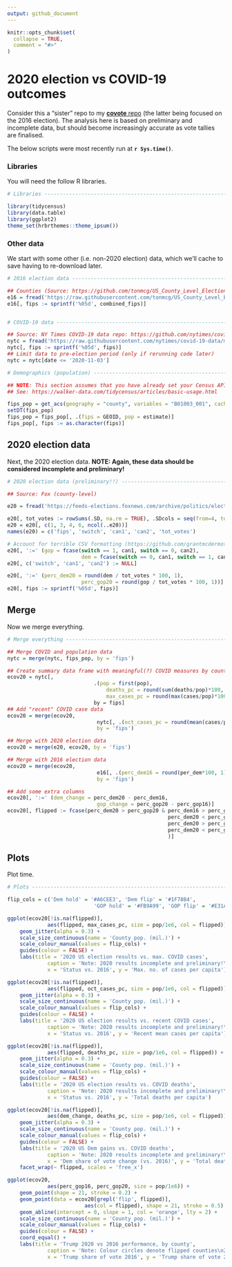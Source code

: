 ```yaml
---
output: github_document
---
```


<!-- README.md is generated from README.Rmd. Please edit that file -->

```r
knitr::opts_chunk$set(
  collapse = TRUE,
  comment = "#>"
)
```

# 2020 election vs COVID-19 outcomes

<!-- badges: start -->
<!-- badges: end -->

Consider this a "sister" repo to my [**covote** repo](https://github.com/grantmcdermott/covote) (the latter being focused on the 2016 election). The analysis here is based on preliminary and incomplete data, but should become increasingly accurate as vote tallies are finalised.

The below scripts were most recently run at **`r Sys.time()`**.

### Libraries

You will need the follow R libraries.

```r
# Libraries ---------------------------------------------------------------

library(tidycensus)
library(data.table)
library(ggplot2)
theme_set(hrbrthemes::theme_ipsum())
```


### Other data

We start with some other (i.e. non-2020 election) data, which we'll cache to save having to re-download later.

```r
# 2016 election data ------------------------------------------------------

## Counties (Source: https://github.com/tonmcg/US_County_Level_Election_Results_08-16)
e16 = fread('https://raw.githubusercontent.com/tonmcg/US_County_Level_Election_Results_08-16/master/2016_US_County_Level_Presidential_Results.csv')
e16[, fips := sprintf('%05d', combined_fips)]


# COVID-19 data -----------------------------------------------------------

## Source: NY Times COVID-19 data repo: https://github.com/nytimes/covid-19-data
nytc = fread('https://raw.githubusercontent.com/nytimes/covid-19-data/master/us-counties.csv')
nytc[, fips := sprintf('%05d', fips)]
## Limit data to pre-election period (only if rerunning code later)
nytc = nytc[date <= '2020-11-03']

# Demographics (population) -----------------------------------------------

## NOTE: This section assumes that you have already set your Census API key.
## See: https://walker-data.com/tidycensus/articles/basic-usage.html

fips_pop = get_acs(geography = "county", variables = "B01003_001", cache_table = TRUE)
setDT(fips_pop)
fips_pop = fips_pop[, .(fips = GEOID, pop = estimate)]
fips_pop[, fips := as.character(fips)]
```

## 2020 election data

Next, the 2020 election data. **NOTE: Again, these data should be considered incomplete and preliminary!**

```r
# 2020 election data (preliminary!!) --------------------------------------

## Source: Fox (county-level)

e20 = fread('https://feeds-elections.foxnews.com/archive/politics/elections/2020/3/President/county-level-results/feed_slimmer.csv', fill = TRUE)

e20[, tot_votes := rowSums(.SD, na.rm = TRUE), .SDcols = seq(from=4, to=ncol(e20), by = 2)]
e20 = e20[, c(1, 3, 4, 6, ncol(..e20))]
names(e20) = c('fips', 'switch', 'can1', 'can2', 'tot_votes')

# Account for terrible CSV formatting (https://github.com/grantmcdermott/covote2020/pull/1)
e20[, ':=' (gop = fcase(switch == 1, can1, switch == 0, can2), 
						dem = fcase(switch == 0, can1, switch == 1, can2))]
e20[, c('switch', 'can1', 'can2') := NULL]

e20[, ':=' (perc_dem20 = round(dem / tot_votes * 100, 1), 
						perc_gop20 = round(gop / tot_votes * 100, 1))]
e20[, fips := sprintf('%05d', fips)]
```

## Merge

Now we merge everything.

```r
# Merge everything --------------------------------------------------------

## Merge COVID and population data
nytc = merge(nytc, fips_pop, by = 'fips')

## Create summary data frame with meaningful(?) COVID measures by county
ecov20 = nytc[, 
							.(pop = first(pop), 
								deaths_pc = round(sum(deaths/pop)*100, 2),
								max_cases_pc = round(max(cases/pop)*100, 2)), 
							by = fips]
## Add "recent" COVID case data
ecov20 = merge(ecov20,
							 nytc[, .(oct_cases_pc = round(mean(cases/pop)*100, 2)), by = fips], 
							 by = 'fips')

## Merge with 2020 election data
ecov20 = merge(e20, ecov20, by = 'fips')

## Merge with 2016 election data
ecov20 = merge(ecov20, 
							 e16[, .(perc_dem16 = round(per_dem*100, 1), perc_gop16 = round(per_gop*100, 1), fips)], 
							 by = 'fips')

## Add some extra columns
ecov20[, ':=' (dem_change = perc_dem20 - perc_dem16, 
							 gop_change = perc_gop20 - perc_gop16)]
ecov20[, flipped := fcase(perc_dem20 > perc_gop20 & perc_dem16 > perc_gop16, 'Dem hold',
													perc_dem20 < perc_gop20 & perc_dem16 < perc_gop16, 'GOP hold',
													perc_dem20 > perc_gop20 & perc_dem16 < perc_gop16, 'Dem flip',
													perc_dem20 < perc_gop20 & perc_dem16 > perc_gop16, 'GOP flip'
													)]
```

## Plots

Plot time.

```r
# Plots -------------------------------------------------------------------

flip_cols = c('Dem hold' = '#A6CEE3', 'Dem flip' = '#1F78B4', 
							'GOP hold' = '#FB9A99', 'GOP flip' = '#E31A1C')

ggplot(ecov20[!is.na(flipped)], 
			 aes(flipped, max_cases_pc, size = pop/1e6, col = flipped)) +
	geom_jitter(alpha = 0.3) +
	scale_size_continuous(name = 'County pop. (mil.)') +
	scale_colour_manual(values = flip_cols) +
	guides(colour = FALSE) +
	labs(title = '2020 US election results vs. max. COVID cases',
			 caption = 'Note: 2020 results incomplete and preliminary!\nCode: https://github.com/grantmcdermott/covote2020 (@grant_mcdermott)',
			 x = 'Status vs. 2016', y = 'Max. no. of cases per capita')

ggplot(ecov20[!is.na(flipped)], 
			 aes(flipped, oct_cases_pc, size = pop/1e6, col = flipped)) +
	geom_jitter(alpha = 0.3) +
	scale_size_continuous(name = 'County pop. (mil.)') +
	scale_colour_manual(values = flip_cols) +
	guides(colour = FALSE) +
	labs(title = '2020 US election results vs. recent COVID cases',
			 caption = 'Note: 2020 results incomplete and preliminary!\nCode: https://github.com/grantmcdermott/covote2020 (@grant_mcdermott)',
			 x = 'Status vs. 2016', y = 'Recent mean cases per capita')

ggplot(ecov20[!is.na(flipped)], 
			 aes(flipped, deaths_pc, size = pop/1e6, col = flipped)) +
	geom_jitter(alpha = 0.3) +
	scale_size_continuous(name = 'County pop. (mil.)') +
	scale_colour_manual(values = flip_cols) +
	guides(colour = FALSE) +
	labs(title = '2020 US election results vs. COVID deaths',
			 caption = 'Note: 2020 results incomplete and preliminary!\nCode: https://github.com/grantmcdermott/covote2020 (@grant_mcdermott)',
			 x = 'Status vs. 2016', y = 'Total deaths per capita')

ggplot(ecov20[!is.na(flipped)], 
			 aes(dem_change, deaths_pc, size = pop/1e6, col = flipped)) +
	geom_jitter(alpha = 0.3) +
	scale_size_continuous(name = 'County pop. (mil.)') +
	scale_colour_manual(values = flip_cols) +
	guides(colour = FALSE) +
	labs(title = '2020 US Dem gains vs. COVID deaths',
			 caption = 'Note: 2020 results incomplete and preliminary!\nCode: https://github.com/grantmcdermott/covote2020 (@grant_mcdermott)',
			 x = 'Dem share of vote change (vs. 2016)', y = 'Total deaths per capita') +
	facet_wrap(~ flipped, scales = 'free_x')

ggplot(ecov20, 
			 aes(perc_gop16, perc_gop20, size = pop/1e6)) +
	geom_point(shape = 21, stroke = 0.2) +
	geom_point(data = ecov20[grepl('flip', flipped)], 
						 aes(col = flipped), shape = 21, stroke = 0.5) +
	geom_abline(intercept = 0, slope = 1, col = 'orange', lty = 2) +
	scale_size_continuous(name = 'County pop. (mil.)') +
	scale_colour_manual(values = flip_cols) +
	guides(colour = FALSE) +
	coord_equal() +
	labs(title = 'Trump 2020 vs 2016 performance, by county',
			 caption = 'Note: Colour circles denote flipped counties\n2020 results incomplete and preliminary!\nCode: https://github.com/grantmcdermott/covote2020 (@grant_mcdermott)',
			 x = 'Trump share of vote 2016', y = 'Trump share of vote 2020') 
```
